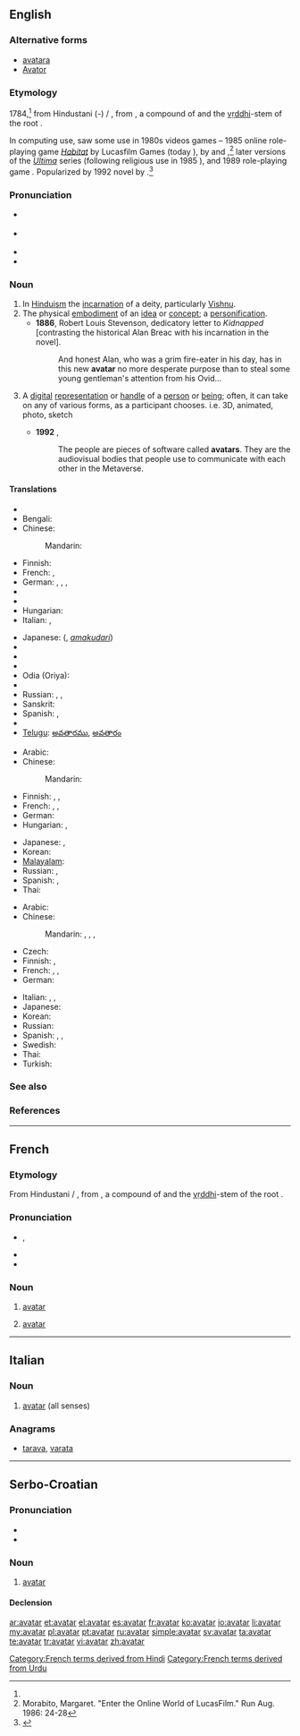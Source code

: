 ==English==
{{was wotd|2010|July|2}}
{{wikipedia|Avatar (Hinduism)}}

===Alternative forms===
* [[avatara]] {{qualifier|rare}}
* [[Avator]] {{qualifier|obsolete}}

===Etymology===
1784,<ref name="oetyld"/> from Hindustani ({{etyl|hi}}-{{etyl|ur}}) {{term|sc=Deva|अवतार|lang=hi}} / {{term|sc=ur-Arab|اوتار|tr=avatār|lang=ur}}, from {{etyl|sa}} {{term|sc=Deva|अवतार|tr=ava-tāra||descent of a deity from a heaven|lang=sa}}, a compound of {{term|sc=Deva|अव|tr=ava||off, away, down|lang=sa}} and the [[vṛddhi]]-stem of the root {{term|sc=unicode|तरति|√tṝ|to cross|lang=sa}}.

In computing use, saw some use in 1980s videos games – 1985 online role-playing game ''[[w:Habitat (video game)|Habitat]]'' by Lucasfilm Games (today {{w|LucasArts}}), by {{w|Chip Morningstar}} and {{w|Joseph Romero}},<ref name="Morabito">Morabito, Margaret. "Enter the Online World of LucasFilm." Run Aug. 1986: 24-28</ref> later versions of the ''[[w:Ultima (video game series)|Ultima]]'' series (following religious use in 1985 ''{{w|Ultima IV: Quest of the Avatar}}''), and 1989 {{w|pen and paper}} role-playing game ''{{w|Shadowrun}}.'' Popularized by 1992 novel ''{{w|Snow Crash}}'' by {{w|Neal Stephenson}}.<ref name="oetyld">{{R:Online Etymology Dictionary}}</ref>

===Pronunciation===
* {{a|UK}} {{IPA|/ˌæv.əˈtɑ/|/ˈæv.ə.tɑ/}}
* {{a|US}} {{IPA|/ˈæv.ə.tɑɹ/}}
* {{audio|en-us-avatar.ogg|Audio (US)}}
* {{hyphenation|av|a|tar|lang=en}}

===Noun===
{{en-noun}}

# In [[Hinduism]] the [[incarnation]] of a deity, particularly [[Vishnu]].
# The physical [[embodiment]] of an [[idea]] or [[concept]]; a [[personification]].
#* '''1886''', Robert Louis Stevenson, dedicatory letter to ''Kidnapped'' [contrasting the historical Alan Breac with his incarnation in the novel].
#*: And honest Alan, who was a grim fire-eater in his day, has in this new '''avatar''' no more desperate purpose than to steal some young gentleman's attention from his Ovid...
# {{computing|or|gaming}} A [[digital]] [[representation]] or [[handle]] of a [[person]] or [[being]]; often, it can take on any of various forms, as a participant chooses. i.e. 3D, animated, photo, sketch
#* '''1992''' {{w|Neal Stephenson}}, ''{{w|Snow Crash}}''
#*: The people are pieces of software called '''avatars'''. They are the audiovisual bodies that people use to communicate with each other in the Metaverse.

====Translations====
{{trans-top|The earthly incarnation of a deity, particularly Vishnu}}
* {{trreq|as}}
* Bengali: {{t|bn|অবতার}}
* Chinese:
*: Mandarin: {{tø|cmn|化身|tr=huàshēn|sc=Hans}}
* Finnish: {{t-|fi|avatar}}
* French: {{t+|fr|avatar|m}}, {{t+|fr|incarnation}}
* German: {{t+|de|Avatar|m}}, {{t|de|Avatara|m}}, {{t|de|Herabkunft|f}}, {{t|de|Inkarnation |f}}
* {{trreq|gu}}
* {{trreq|hi}}
* Hungarian: {{t-|hu|avatára}}
* Italian: {{t-|it|avatar|m}}, {{t-|it|incarnazione}}
{{trans-mid}}
* Japanese: {{l|ja|天降}} ({{l|ja|あまくだり}}, ''[[amakudari]]'')
* {{trreq|kn}}
* {{trreq|ml}}
* {{trreq|mr}}
* Odia (Oriya): {{t|or|ଅବତାର}}
* {{trreq|pa}}
* Russian: {{t|ru|аватара|f|tr=avatára}}, {{t+|ru|аватар|m|tr=avatár}}, {{t|ru|воплощение|n|tr=voploščénije}}
* Sanskrit: {{t-|sa|अवतार|tr=ava-tāra|xs=Sanskrit}}
* Spanish: {{t+|es|avatar|m}}, {{t|es|encarnación}}
* {{trreq|ta}}
* [[Telugu]]: [[అవతారము]], [[అవతారం]]
{{trans-bottom}}

{{trans-top|The physical embodiment of an idea or concept; a personification}}
* Arabic: {{t|ar|أفاتار|m|tr='afataar}}
* Chinese:
*: Mandarin: {{t-|cmn|化身|tr=huàshēn|sc=Hani}}
* Finnish: {{t-|fi|avatar}}, {{t-|fi|ruumiillistuma}}, {{t-|fi|henkilöitymä}}
* French: {{t+|fr|avatar|m}}, {{t|fr|matérialisation}}, {{t+|fr|personnification}}
* German: {{t-|de|Verkörperung|f}}
* Hungarian: {{t+|hu|inkarnáció}}, {{t+|hu|megtestesülés}}
{{trans-mid}}
* Japanese: {{t-|ja|化身|tr=けしん, keshin}}, {{t|ja|アバター|tr=abatā}}
* Korean: {{t|ko|아바타|tr=abata|sc=Hang}}
* [[Malayalam]]: {{t|ml|അവതാരം|sc=Mlym|xs=Malayalam}}
* Russian: {{t|ru|воплощение|n|tr=voploščénije}}, {{t+|ru|аватар|m|tr=avatár}}
* Spanish: {{t|es|materialización|f}}, {{t-|es|personificación|f}}
* Thai: {{t|th|อวตาร|tr=à-wá-dtaan}}
{{trans-bottom}}

{{trans-top|A digital representation of a person or being}}
* Arabic: {{t|ar|أفاتار|m|tr='afataar}}
* Chinese:
*: Mandarin: {{t|cmn|紙娃娃|sc=Hani}}, {{t|cmn|纸娃娃|tr=zhǐwáwá|sc=Hani}}, {{t|cmn|頭像|sc=Hani}}, {{t|cmn|头像|tr=tóuxiàng|sc=Hani}}
* Czech: {{t-|cs|avatar|m}}
* Finnish: {{t-|fi|avatar}}, {{t+|fi|hahmo}}
* French: {{t+|fr|avatar|m}}, {{t|fr|emblème}}, {{t+|fr|symbole}}
* German: {{t+|de|Avatar|m}}
{{trans-mid}}
* Italian: {{t-|it|avatar|m}}, {{t+|it|emblema}}, {{t+|it|simbolo}}
* Japanese: {{t|ja|アバター|tr=abatā}}
* Korean: {{t|ko|아바타|tr=abata|sc=Hang}}
* Russian: {{t+|ru|аватар|m|tr=avatár}}
* Spanish: {{t+|es|avatar|m}}, {{t-|es|emblema}}, {{t+|es|símbolo}}
* Swedish: {{t+|sv|avatar}}
* Thai: {{t|th|อวตาร|tr=à-wá-dtaan}}
* Turkish: {{t+|tr|avatar}}
{{trans-bottom}}

===See also===
{{commonslite|Category:Avatar|Avatar}}

===References===
<references/>

----

==French==

===Etymology===
From Hindustani {{term|sc=Deva|अवतार|lang=hi}} / {{term|sc=ur-Arab|اوتار|tr=avatār|lang=ur}}, from {{etyl|sa|fr}} {{term|sc=Deva|अवतार|tr=ava-tāra||descent of a deity from a heaven|lang=sa}}, a compound of {{term|sc=Deva|अव|tr=ava||off, away, down|lang=sa}} and the [[vṛddhi]]-stem of the root {{term|sc=unicode|तरति|√tṝ|to cross|lang=sa}}.

===Pronunciation===
* {{IPA|/a.va.taʁ/|lang=fr}}, {{X-SAMPA|/a.va.taR/|lang=fr}}
* {{homophones|avatars|lang=fr}}
* {{hyphenation|a|va|tar|lang=fr}}

===Noun===
{{fr-noun|m}}

# {{religion|hinduism|lang=fr}} [[avatar#English|avatar]]
# {{computing|lang=fr}} [[avatar#English|avatar]]

[[Category:French terms derived from Hindi]]
[[Category:French terms derived from Urdu]]

----

==Italian==

===Noun===
{{wikipedia|lang=it}}
{{infl|it|noun}} {{m|inv}}

# [[#English|avatar]] (all senses)

===Anagrams===
* [[tarava#Italian|tarava]], [[varata#Italian|varata]]

----

==Serbo-Croatian==

===Pronunciation===
* {{IPA|/aʋǎtaːr/|lang=sh}}
* {{hyphenation|a|va|tar}}

===Noun===
{{sh-noun|g=m|head=avàtār|r|аватар|ава̀та̄р}}

# [[#English|avatar]]

====Declension====
{{sh-decl-noun
|avàtār|avatari
|avatára|avatara
|avataru|avatarima
|avatara|avatare
|avatare|avatari
|avataru|avatarima
|avatarom|avatarima
}}

[[ar:avatar]]
[[et:avatar]]
[[el:avatar]]
[[es:avatar]]
[[fr:avatar]]
[[ko:avatar]]
[[io:avatar]]
[[li:avatar]]
[[my:avatar]]
[[pl:avatar]]
[[pt:avatar]]
[[ru:avatar]]
[[simple:avatar]]
[[sv:avatar]]
[[ta:avatar]]
[[te:avatar]]
[[tr:avatar]]
[[vi:avatar]]
[[zh:avatar]]